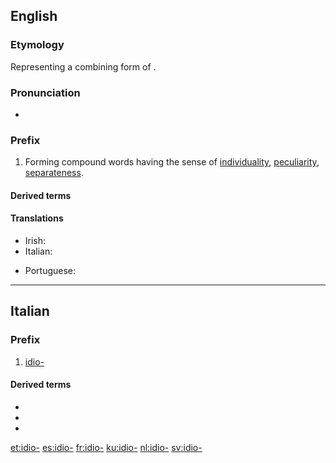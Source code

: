 ==English==

===Etymology===
Representing a combining form of {{der|en|grc|ἴδιος||own, personal, distinct}}.

===Pronunciation===
* {{IPA|/ˈɪdɪəʊ/|lang=en}}

===Prefix===
{{head|en|prefix}}

# Forming compound words having the sense of [[individuality]], [[peculiarity]], [[separateness]].

====Derived terms====
{{prefixsee|en}}

====Translations====
{{trans-top|forming compound words having the sense of individuality, peculiarity or separateness}}
* Irish: {{t|ga|idea-}}
* Italian: {{t|it|idio-}}
{{trans-mid}}
* Portuguese: {{t|pt|idio-}}
{{trans-bottom}}

----

==Italian==

===Prefix===
{{head|it|prefixes}}

# [[#English|idio-]]

====Derived terms====
{{prefixsee|it}}
* {{l|it|idioblasto}}
* {{l|it|idiocultura}}
* {{l|it|idiografico}}

[[et:idio-]]
[[es:idio-]]
[[fr:idio-]]
[[ku:idio-]]
[[nl:idio-]]
[[sv:idio-]]